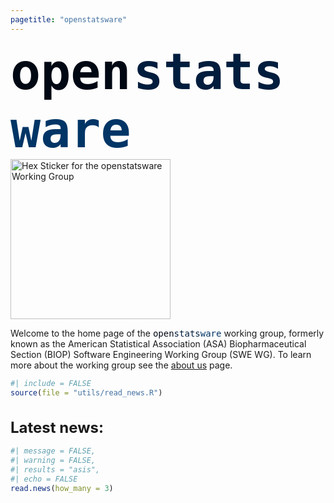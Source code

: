 ```yaml
---
pagetitle: "openstatsware"
---
```


```{=html}
<div class="px-3 py-5 my-3 text-center d-none d-xl-block">
  <span style="color: #000814; font-size: 5rem; font-weight: 700; font-family: 'Fira Code', monospace;">open</span>
  <span style="color: #001D3D; font-size: 5rem; font-weight: 700; font-family: 'Fira Code', monospace;">stats</span>
  <span style="color: #003566; font-size: 5rem; font-weight: 700; font-family: 'Fira Code', monospace;">ware</span>
</div>

<div class="px-3 py-5 my-1 text-center d-xl-none">
  <img src="sticker/openstatsware-hex.svg" alt="Hex Sticker for the openstatsware Working Group" width="256"/>
</div>

<div class="px-3 py-5 my-1 text-center">
  <div class="col-lg-6 mx-auto">
    <p class="lead">
      Welcome to the home page of the <span style="color: #000814; font-family: 'Fira Code', monospace;">open</span><span style="color: #001D3D; font-family: 'Fira Code', monospace;">stats</span><span style="color: #003566; font-family: 'Fira Code', monospace;">ware</span> working group, formerly known as the American Statistical Association (ASA) Biopharmaceutical Section (BIOP) Software Engineering Working Group (SWE WG).
      To learn more about the working group see the <a href="goals.html" target=_blank>about us</a> page.
    </p>
  </div>
</div>
```

```r
#| include = FALSE
source(file = "utils/read_news.R")
```

```{=html}
<div class="px-3 py-5 my-3">
  <div class="text-center">
  <h1 style="font-size: 1.5rem;">Latest news:</h1>
  </div>
```

```r
#| message = FALSE,
#| warning = FALSE,
#| results = "asis",
#| echo = FALSE
read.news(how_many = 3)
```

```{=html}
</div>
```
